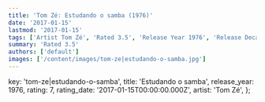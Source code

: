 ```yaml
---
title: 'Tom Zé: Estudando o samba (1976)'
date: '2017-01-15'
lastmod: '2017-01-15'
tags: ['Artist Tom Zé', 'Rated 3.5', 'Release Year 1976', 'Release Decade 1970']
summary: 'Rated 3.5'
authors: ['default']
images: ['/content/images/tom-ze|estudando-o-samba.jpg']
---
```


  key: 'tom-ze|estudando-o-samba',
  title: 'Estudando o samba',
  release_year: 1976,
  rating: 7,
  rating_date: '2017-01-15T00:00:00.000Z',
  artist: 'Tom Zé',
};

<MusicRating data={data} />
